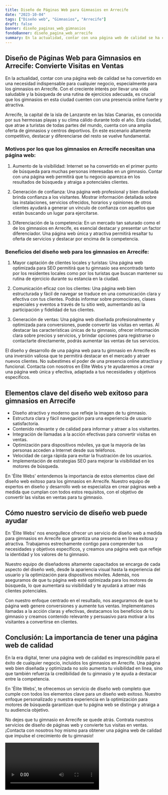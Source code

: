 ```yaml
---
title: Diseño de Páginas Web para Gimnasios en Arrecife
date: "2023-10-04"
tags: ["Diseño web", "Gimnasios", "Arrecife"]
draft: false
banner: diseño_paginas_web_gimnasios
fondoBanner: diseño_pagina_web_arrecife
summary: En la actualidad, contar con una página web de calidad se ha convertido en una necesidad indispensable para cualquier negocio, especialmente para los gimnasios en Arrecife. Con el creciente interés por llevar una vida saludable y la búsqueda de una rutina de ejercicios adecuada, es crucial que los gimnasios en esta ciudad cuenten con una presencia online fuerte y atractiva.
---
```



## Diseño de Páginas Web para Gimnasios en Arrecife: Convierte Visitas en Ventas

En la actualidad, contar con una página web de calidad se ha convertido en una necesidad indispensable para cualquier negocio, especialmente para los gimnasios en Arrecife. Con el creciente interés por llevar una vida saludable y la búsqueda de una rutina de ejercicios adecuada, es crucial que los gimnasios en esta ciudad cuenten con una presencia online fuerte y atractiva.

Arrecife, la capital de la isla de Lanzarote en las Islas Canarias, es conocida por sus hermosas playas y su clima cálido durante todo el año. Esta ciudad, que atrae a turistas de todas partes del mundo, cuenta con una amplia oferta de gimnasios y centros deportivos. En este escenario altamente competitivo, destacar y diferenciarse del resto se vuelve fundamental.

### Motivos por los que los gimnasios en Arrecife necesitan una página web:

1. Aumento de la visibilidad: Internet se ha convertido en el primer punto de búsqueda para muchas personas interesadas en un gimnasio. Contar con una página web permitirá que tu negocio aparezca en los resultados de búsqueda y atraiga a potenciales clientes.

2. Generación de confianza: Una página web profesional y bien diseñada brinda confianza a los visitantes. Mostrar información detallada sobre las instalaciones, servicios ofrecidos, horarios y opiniones de otros clientes ayudará a generar un vínculo de confianza con aquellos que están buscando un lugar para ejercitarse.

3. Diferenciación de la competencia: En un mercado tan saturado como el de los gimnasios en Arrecife, es esencial destacar y presentar un factor diferenciador. Una página web única y atractiva permitirá resaltar tu oferta de servicios y destacar por encima de la competencia.

### Beneficios del diseño web para los gimnasios en Arrecife:

1. Mayor captación de clientes locales y turistas: Una página web optimizada para SEO permitirá que tu gimnasio sea encontrado tanto por los residentes locales como por los turistas que buscan mantener su rutina de ejercicio durante su estancia en la ciudad.

2. Comunicación eficaz con los clientes: Una página web bien estructurada y fácil de navegar se traduce en una comunicación clara y efectiva con tus clientes. Podrás informar sobre promociones, clases especiales y eventos a través de tu sitio web, aumentando así la participación y fidelidad de tus clientes.

3. Generación de ventas: Una página web diseñada profesionalmente y optimizada para conversiones, puede convertir las visitas en ventas. Al destacar las características únicas de tu gimnasio, ofrecer información clara sobre precios y servicios, y brindar opciones para registrarse o contactarte directamente, podrás aumentar las ventas de tus servicios.

El diseño y desarrollo de una página web para tu gimnasio en Arrecife es una inversión valiosa que te permitirá destacar en el mercado y atraer nuevos clientes. No subestimes el poder de una presencia online atractiva y funcional. Contacta con nosotros en Élite Webs y te ayudaremos a crear una página web única y efectiva, adaptada a tus necesidades y objetivos específicos.

<GifSeo />

<Cta />

## Elementos clave del diseño web exitoso para gimnasios en Arrecife

- Diseño atractivo y moderno que refleje la imagen de tu gimnasio.
- Estructura clara y fácil navegación para una experiencia de usuario satisfactoria.
- Contenido relevante y de calidad para informar y atraer a los visitantes.
- Integración de llamadas a la acción efectivas para convertir visitas en ventas.
- Optimización para dispositivos móviles, ya que la mayoría de las personas acceden a Internet desde sus teléfonos.
- Velocidad de carga rápida para evitar la frustración de los usuarios.
- Implementación de estrategias SEO para mejorar la visibilidad en los motores de búsqueda.

En 'Élite Webs' entendemos la importancia de estos elementos clave del diseño web exitoso para los gimnasios en Arrecife. Nuestro equipo de expertos en diseño y desarrollo web se especializa en crear páginas web a medida que cumplan con todos estos requisitos, con el objetivo de convertir las visitas en ventas para tu gimnasio.

## Cómo nuestro servicio de diseño web puede ayudar

En 'Élite Webs' nos enorgullece ofrecer un servicio de diseño web a medida para gimnasios en Arrecife que garantiza una presencia en línea exitosa y atractiva. Trabajamos estrechamente contigo para comprender tus necesidades y objetivos específicos, y creamos una página web que refleje la identidad y los valores de tu gimnasio.

Nuestro equipo de diseñadores altamente capacitados se encarga de cada aspecto del diseño web, desde la apariencia visual hasta la experiencia del usuario y la optimización para dispositivos móviles. Además, nos aseguramos de que tu página web esté optimizada para los motores de búsqueda, lo que aumentará su visibilidad y te ayudará a atraer más clientes potenciales.

Con nuestro enfoque centrado en el resultado, nos aseguramos de que tu página web genere conversiones y aumente tus ventas. Implementamos llamadas a la acción claras y efectivas, destacamos los beneficios de tu gimnasio y creamos contenido relevante y persuasivo para motivar a los visitantes a convertirse en clientes.

## Conclusión: La importancia de tener una página web de calidad

En la era digital, tener una página web de calidad es imprescindible para el éxito de cualquier negocio, incluidos los gimnasios en Arrecife. Una página web bien diseñada y optimizada no solo aumenta tu visibilidad en línea, sino que también refuerza la credibilidad de tu gimnasio y te ayuda a destacar entre la competencia.

En 'Élite Webs', te ofrecemos un servicio de diseño web completo que cumple con todos los elementos clave para un diseño web exitoso. Nuestro enfoque personalizado y nuestra experiencia en la optimización para motores de búsqueda garantizan que tu página web se distinga y atraiga a tu audiencia objetivo.

No dejes que tu gimnasio en Arrecife se quede atrás. Contrata nuestros servicios de diseño de páginas web y convierte tus visitas en ventas. ¡Contacta con nosotros hoy mismo para obtener una página web de calidad que impulse el crecimiento de tu gimnasio!

<Video />

<CtaBot job="Gimnasios" city="Arrecife" />

<Gmaps query="Arrecife+españa+maps" />
